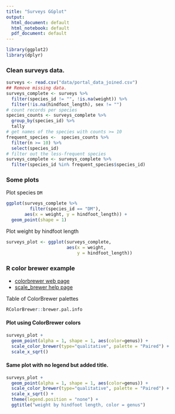 ```yaml
---
title: "Surveys GGplot"
output:
  html_document: default
  html_notebook: default
  pdf_document: default
---
```


```r
library(ggplot2)
library(dplyr)
```

### Clean surveys data.

```r
surveys <- read.csv("data/portal_data_joined.csv")
## Remove missing data.
surveys_complete <- surveys %>%
  filter(species_id != "", !is.na(weight)) %>%
  filter(!is.na(hindfoot_length), sex != "")
# count records per species
species_counts <- surveys_complete %>%
  group_by(species_id) %>%
  tally
# get names of the species with counts >= 10
frequent_species <-  species_counts %>%
  filter(n >= 10) %>%
  select(species_id)
# filter out the less-frequent species
surveys_complete <- surveys_complete %>%
  filter(species_id %in% frequent_species$species_id)
```

### Some plots

Plot species `DM`

```r
ggplot(surveys_complete %>%
         filter(species_id == "DM"), 
       aes(x = weight, y = hindfoot_length)) + 
  geom_point(shape = 1)
```

Plot weight by hindfoot length


```r
surveys_plot <- ggplot(surveys_complete, 
                       aes(x = weight, 
                           y = hindfoot_length))
```

\pagebreak

### R color brewer example

* [colorbrewer web page](http://colorbrewer2.org)
* [scale_brewer help
page](http://docs.ggplot2.org/current/scale_brewer.html)

Table of ColorBrewer palettes

```r
RColorBrewer::brewer.pal.info
```

\pagebreak

#### Plot using ColorBrewer colors

```r
surveys_plot + 
  geom_point(alpha = 1, shape = 1, aes(color=genus)) +
  scale_color_brewer(type="qualitative", palette = "Paired") +
  scale_x_sqrt()
```

\pagebreak

#### Same plot with no legend but added title.

```r
surveys_plot + 
  geom_point(alpha = 1, shape = 1, aes(color=genus)) +
  scale_color_brewer(type="qualitative", palette = "Paired") +
  scale_x_sqrt() +
  theme(legend.position = "none") +
  ggtitle("weight by hindfoot length, color = genus")
```
